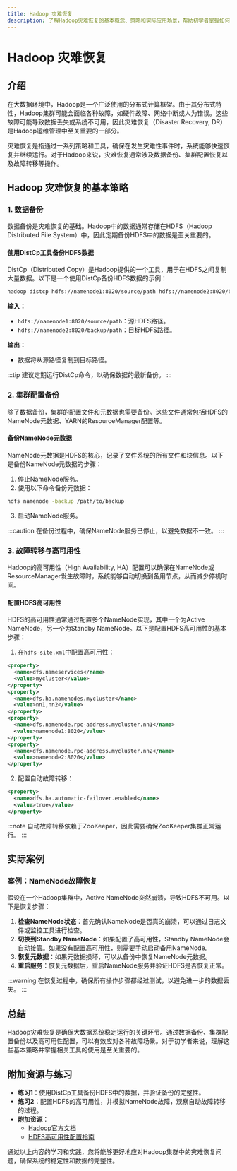 ```yaml
---
title: Hadoop 灾难恢复
description: 了解Hadoop灾难恢复的基本概念、策略和实际应用场景，帮助初学者掌握如何应对Hadoop集群中的数据丢失或系统故障。
---
```


# Hadoop 灾难恢复

## 介绍

在大数据环境中，Hadoop是一个广泛使用的分布式计算框架。由于其分布式特性，Hadoop集群可能会面临各种故障，如硬件故障、网络中断或人为错误。这些故障可能导致数据丢失或系统不可用，因此灾难恢复（Disaster Recovery, DR）是Hadoop运维管理中至关重要的一部分。

灾难恢复是指通过一系列策略和工具，确保在发生灾难性事件时，系统能够快速恢复并继续运行。对于Hadoop来说，灾难恢复通常涉及数据备份、集群配置恢复以及故障转移等操作。

## Hadoop 灾难恢复的基本策略

### 1. 数据备份

数据备份是灾难恢复的基础。Hadoop中的数据通常存储在HDFS（Hadoop Distributed File System）中，因此定期备份HDFS中的数据是至关重要的。

#### 使用DistCp工具备份HDFS数据

DistCp（Distributed Copy）是Hadoop提供的一个工具，用于在HDFS之间复制大量数据。以下是一个使用DistCp备份HDFS数据的示例：

```bash
hadoop distcp hdfs://namenode1:8020/source/path hdfs://namenode2:8020/backup/path
```

**输入：**
- `hdfs://namenode1:8020/source/path`：源HDFS路径。
- `hdfs://namenode2:8020/backup/path`：目标HDFS路径。

**输出：**
- 数据将从源路径复制到目标路径。

:::tip
建议定期运行DistCp命令，以确保数据的最新备份。
:::

### 2. 集群配置备份

除了数据备份，集群的配置文件和元数据也需要备份。这些文件通常包括HDFS的NameNode元数据、YARN的ResourceManager配置等。

#### 备份NameNode元数据

NameNode元数据是HDFS的核心，记录了文件系统的所有文件和块信息。以下是备份NameNode元数据的步骤：

1. 停止NameNode服务。
2. 使用以下命令备份元数据：

```bash
hdfs namenode -backup /path/to/backup
```

3. 启动NameNode服务。

:::caution
在备份过程中，确保NameNode服务已停止，以避免数据不一致。
:::

### 3. 故障转移与高可用性

Hadoop的高可用性（High Availability, HA）配置可以确保在NameNode或ResourceManager发生故障时，系统能够自动切换到备用节点，从而减少停机时间。

#### 配置HDFS高可用性

HDFS的高可用性通常通过配置多个NameNode实现，其中一个为Active NameNode，另一个为Standby NameNode。以下是配置HDFS高可用性的基本步骤：

1. 在`hdfs-site.xml`中配置高可用性：

```xml
<property>
  <name>dfs.nameservices</name>
  <value>mycluster</value>
</property>
<property>
  <name>dfs.ha.namenodes.mycluster</name>
  <value>nn1,nn2</value>
</property>
<property>
  <name>dfs.namenode.rpc-address.mycluster.nn1</name>
  <value>namenode1:8020</value>
</property>
<property>
  <name>dfs.namenode.rpc-address.mycluster.nn2</name>
  <value>namenode2:8020</value>
</property>
```

2. 配置自动故障转移：

```xml
<property>
  <name>dfs.ha.automatic-failover.enabled</name>
  <value>true</value>
</property>
```

:::note
自动故障转移依赖于ZooKeeper，因此需要确保ZooKeeper集群正常运行。
:::

## 实际案例

### 案例：NameNode故障恢复

假设在一个Hadoop集群中，Active NameNode突然崩溃，导致HDFS不可用。以下是恢复步骤：

1. **检查NameNode状态**：首先确认NameNode是否真的崩溃，可以通过日志文件或监控工具进行检查。
2. **切换到Standby NameNode**：如果配置了高可用性，Standby NameNode会自动接管。如果没有配置高可用性，则需要手动启动备用NameNode。
3. **恢复元数据**：如果元数据损坏，可以从备份中恢复NameNode元数据。
4. **重启服务**：恢复元数据后，重启NameNode服务并验证HDFS是否恢复正常。

:::warning
在恢复过程中，确保所有操作步骤都经过测试，以避免进一步的数据丢失。
:::

## 总结

Hadoop灾难恢复是确保大数据系统稳定运行的关键环节。通过数据备份、集群配置备份以及高可用性配置，可以有效应对各种故障场景。对于初学者来说，理解这些基本策略并掌握相关工具的使用是至关重要的。

## 附加资源与练习

- **练习1**：使用DistCp工具备份HDFS中的数据，并验证备份的完整性。
- **练习2**：配置HDFS的高可用性，并模拟NameNode故障，观察自动故障转移的过程。
- **附加资源**：
  - [Hadoop官方文档](https://hadoop.apache.org/docs/current/)
  - [HDFS高可用性配置指南](https://hadoop.apache.org/docs/stable/hadoop-project-dist/hadoop-hdfs/HDFSHighAvailabilityWithNFS.html)

通过以上内容的学习和实践，您将能够更好地应对Hadoop集群中的灾难恢复问题，确保系统的稳定性和数据的完整性。